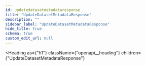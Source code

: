 ```yaml
---
id: updatedatasetmetadataresponse
title: "UpdateDatasetMetadataResponse"
description: ""
sidebar_label: "UpdateDatasetMetadataResponse"
hide_title: true
schema: true
custom_edit_url: null
---
```



<Heading
  as={"h1"}
  className={"openapi__heading"}
  children={"UpdateDatasetMetadataResponse"}
>
</Heading>





<ul>
  <SchemaItem
    collapsible={false}
    name={"success"}
    required={true}
    schemaName={"boolean"}
    qualifierMessage={undefined}
    schema={{"type":"boolean"}}
  >
    
  </SchemaItem>
</ul>
            